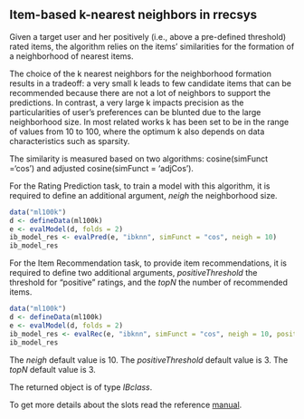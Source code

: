 <!--
%\VignetteEngine{knitr::knitr}
%\VignetteIndexEntry{Item-based k-nearest neighbors}
-->


## Item-based k-nearest neighbors in rrecsys

Given a target user and her positively (i.e., above a pre-defined threshold) rated items, the algorithm relies on the items' similarities for the formation of a neighborhood of nearest items.

The choice of the k nearest neighbors for the neighborhood formation results in a tradeoff:
a very small k leads to few candidate items that can be recommended because there are not a lot of neighbors to support the predictions. In contrast, a very large k impacts precision as the particularities of user's preferences can be blunted due to the large neighborhood size. In most related works k has been set to be in the range of values from 10 to 100, where the optimum k also depends on data characteristics such as sparsity. 

 The similarity is measured based on two algorithms: cosine(simFunct ='cos') and adjusted cosine(simFunct = 'adjCos').

For the Rating Prediction task, to train a model with this algorithm, it is required to define an additional argument, _neigh_ the neighborhood size.
```r
data("ml100k")
d <- defineData(ml100k)
e <- evalModel(d, folds = 2)
ib_model_res <- evalPred(e, "ibknn", simFunct = "cos", neigh = 10)
ib_model_res
```
For the Item Recommendation task, to provide item recommendations, it is required to define two additional arguments, _positiveThreshold_  the threshold for "positive" ratings, and the _topN_ the number of recommended items.
 
```r
data("ml100k")
d <- defineData(ml100k)
e <- evalModel(d, folds = 2)
ib_model_res <- evalRec(e, "ibknn", simFunct = "cos", neigh = 10, positiveThreshold = 3, topN = 3)
ib_model_res
```


The _neigh_ default value is 10.
The _positiveThreshold_ default value is 3.
The _topN_ default value is 3.


The returned object is of type _IBclass_. 

To get more details about the slots read the reference [manual](https://CRAN.R-project.org/package=rrecsys).


